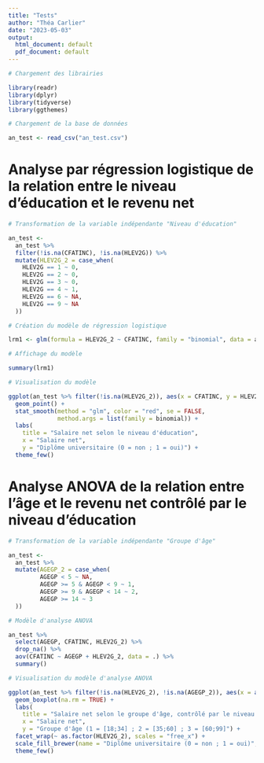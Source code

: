 ```yaml
---
title: "Tests"
author: "Théa Carlier"
date: "2023-05-03"
output:
  html_document: default
  pdf_document: default
---
```


```r

# Chargement des librairies

library(readr)
library(dplyr)
library(tidyverse)
library(ggthemes)
```

```r

# Chargement de la base de données

an_test <- read_csv("an_test.csv")
```

# Analyse par régression logistique de la relation entre le niveau d'éducation et le revenu net

```r

# Transformation de la variable indépendante "Niveau d'éducation"

an_test <-
  an_test %>%
  filter(!is.na(CFATINC), !is.na(HLEV2G)) %>%
  mutate(HLEV2G_2 = case_when(
    HLEV2G == 1 ~ 0,
    HLEV2G == 2 ~ 0,
    HLEV2G == 3 ~ 0,
    HLEV2G == 4 ~ 1,
    HLEV2G == 6 ~ NA,
    HLEV2G == 9 ~ NA
  ))
```

```r

# Création du modèle de régression logistique

lrm1 <- glm(formula = HLEV2G_2 ~ CFATINC, family = "binomial", data = an_test)

# Affichage du modèle

summary(lrm1)
```

```r

# Visualisation du modèle

ggplot(an_test %>% filter(!is.na(HLEV2G_2)), aes(x = CFATINC, y = HLEV2G_2)) +
  geom_point() +
  stat_smooth(method = "glm", color = "red", se = FALSE,
              method.args = list(family = binomial)) +
  labs(
    title = "Salaire net selon le niveau d'éducation", 
    x = "Salaire net", 
    y = "Diplôme universitaire (0 = non ; 1 = oui)") +
  theme_few()
```

# Analyse ANOVA de la relation entre l'âge et le revenu net contrôlé par le niveau d'éducation

```r

# Transformation de la variable indépendante "Groupe d'âge"

an_test <-
  an_test %>%
  mutate(AGEGP_2 = case_when(
         AGEGP < 5 ~ NA,
         AGEGP >= 5 & AGEGP < 9 ~ 1,
         AGEGP >= 9 & AGEGP < 14 ~ 2,
         AGEGP >= 14 ~ 3
  ))
```

```r

# Modèle d'analyse ANOVA

an_test %>%
  select(AGEGP, CFATINC, HLEV2G_2) %>%
  drop_na() %>%
  aov(CFATINC ~ AGEGP + HLEV2G_2, data = .) %>%
  summary()
```

```r

# Visualisation du modèle d'analyse ANOVA

ggplot(an_test %>% filter(!is.na(HLEV2G_2), !is.na(AGEGP_2)), aes(x = as.factor(AGEGP_2), y = CFATINC, fill = as.factor(HLEV2G_2))) +
  geom_boxplot(na.rm = TRUE) +
  labs(
    title = "Salaire net selon le groupe d'âge, contrôlé par le niveau d'éducation", 
    x = "Salaire net", 
    y = "Groupe d'âge (1 = [18;34] ; 2 = [35;60] ; 3 = [60;99]") +
  facet_wrap(~ as.factor(HLEV2G_2), scales = "free_x") +
  scale_fill_brewer(name = "Diplôme universitaire (0 = non ; 1 = oui)", palette = "Set1") +
  theme_few()
```